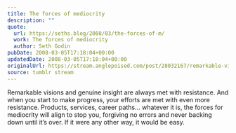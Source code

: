 ```yaml
---
title: The forces of mediocrity
description: ""
quote:
  url: https://seths.blog/2008/03/the-forces-of-m/
  work: The forces of mediocrity
  author: Seth Godin
pubDate: 2008-03-05T17:18:04+00:00
updatedDate: 2008-03-05T17:18:04+00:00
originalUrl: https://stream.anglepoised.com/post/28032167/remarkable-visions-and-genuine-insight-are-always
source: tumblr stream
---
```


Remarkable visions and genuine insight are always met with resistance. And when you start to make progress, your efforts are met with even more resistance. Products, services, career paths&hellip; whatever it is, the forces for mediocrity will align to stop you, forgiving no errors and never backing down until it&rsquo;s over. If it were any other way, it would be easy.
